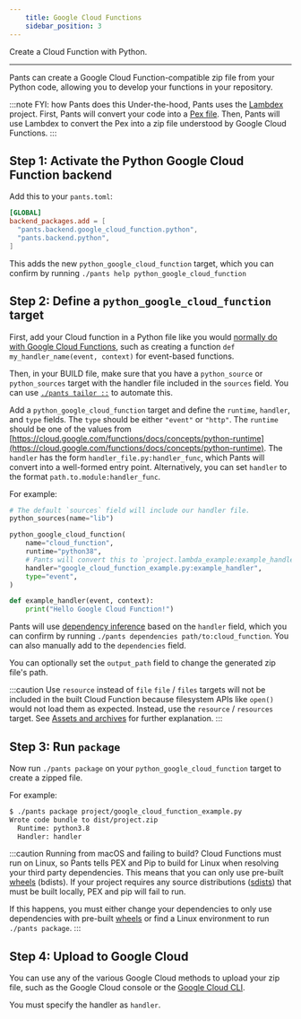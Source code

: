 ```yaml
---
    title: Google Cloud Functions
    sidebar_position: 3
---
```


Create a Cloud Function with Python.

---

Pants can create a Google Cloud Function-compatible zip file from your Python code, allowing you to develop your functions in your repository.

:::note FYI: how Pants does this
Under-the-hood, Pants uses the [Lambdex](https://github.com/pantsbuild/lambdex) project. First, Pants will convert your code into a [Pex file](../overview/pex-files.mdx). Then, Pants will use Lambdex to convert the Pex into a zip file understood by Google Cloud Functions.
:::

## Step 1: Activate the Python Google Cloud Function backend

Add this to your `pants.toml`:

```toml title="pants.toml"
[GLOBAL]
backend_packages.add = [
  "pants.backend.google_cloud_function.python",
  "pants.backend.python",
]
```

This adds the new `python_google_cloud_function` target, which you can confirm by running `./pants help python_google_cloud_function `

## Step 2: Define a `python_google_cloud_function ` target

First, add your Cloud function in a Python file like you would [normally do with Google Cloud Functions](https://cloud.google.com/functions/docs/first-python), such as creating a function `def my_handler_name(event, context)` for event-based functions.

Then, in your BUILD file, make sure that you have a `python_source` or `python_sources` target with the handler file included in the `sources` field. You can use [`./pants tailor ::`](../../getting-started/initial-configuration.mdx#5-generate-build-files) to automate this.

Add a `python_google_cloud_function` target and define the `runtime`, `handler`, and `type` fields. The `type` should be either `"event"` or `"http"`. The `runtime` should be one of the values from [https://cloud.google.com/functions/docs/concepts/python-runtime](https://cloud.google.com/functions/docs/concepts/python-runtime). The `handler` has the form `handler_file.py:handler_func`, which Pants will convert into a well-formed entry point. Alternatively, you can set `handler` to the format `path.to.module:handler_func`.

For example:

```python tab={"label":"project/BUILD"}
# The default `sources` field will include our handler file.
python_sources(name="lib")

python_google_cloud_function(
    name="cloud_function",
    runtime="python38",
    # Pants will convert this to `project.lambda_example:example_handler`.
    handler="google_cloud_function_example.py:example_handler",
    type="event",
)
```

```python tab={"label":"project/google_cloud_function_example.py"}
def example_handler(event, context):
    print("Hello Google Cloud Function!")
```

Pants will use [dependency inference](../../using-pants/key-concepts/targets-and-build-files.mdx) based on the `handler` field, which you can confirm by running `./pants dependencies path/to:cloud_function`. You can also manually add to the `dependencies` field.

You can optionally set the `output_path` field to change the generated zip file's path.

:::caution Use `resource` instead of `file`
`file` / `files` targets will not be included in the built Cloud Function because filesystem APIs like `open()` would not load them as expected. Instead, use the `resource` / `resources` target. See [Assets and archives](../../using-pants/assets-and-archives.mdx) for further explanation.
:::

## Step 3: Run `package`

Now run `./pants package` on your `python_google_cloud_function` target to create a zipped file.

For example:

```bash
$ ./pants package project/google_cloud_function_example.py
Wrote code bundle to dist/project.zip
  Runtime: python3.8
  Handler: handler
```

:::caution Running from macOS and failing to build?
Cloud Functions must run on Linux, so Pants tells PEX and Pip to build for Linux when resolving your third party dependencies. This means that you can only use pre-built [wheels](https://packaging.python.org/glossary/#term-wheel) (bdists). If your project requires any source distributions ([sdists](https://packaging.python.org/glossary/#term-source-distribution-or-sdist)) that must be built locally, PEX and pip will fail to run.

If this happens, you must either change your dependencies to only use dependencies with pre-built [wheels](https://pythonwheels.com) or find a Linux environment to run `./pants package`.
:::

## Step 4: Upload to Google Cloud

You can use any of the various Google Cloud methods to upload your zip file, such as the Google Cloud console or the [Google Cloud CLI](https://cloud.google.com/functions/docs/deploying/filesystem#deploy_using_the_gcloud_tool).

You must specify the handler as `handler`.
